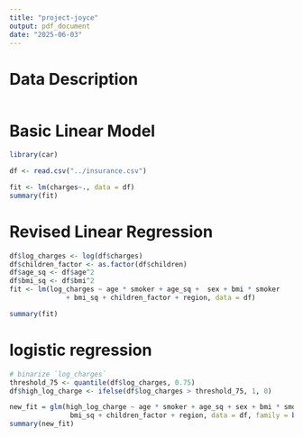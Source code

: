 ```yaml
---
title: "project-joyce"
output: pdf_document
date: "2025-06-03"
---
```

# Data Description
```r



```



# Basic Linear Model

```r
library(car)

df <- read.csv("../insurance.csv")

fit <- lm(charges~., data = df)
summary(fit)

```
# Revised Linear Regression 
```r
df$log_charges <- log(df$charges)
df$children_factor <- as.factor(df$children)
df$age_sq <- df$age^2
df$bmi_sq <- df$bmi^2
fit <- lm(log_charges ~ age * smoker + age_sq +  sex + bmi * smoker 
              + bmi_sq + children_factor + region, data = df)

summary(fit)
```

# logistic regression 
```r
# binarize `log_charges`
threshold_75 <- quantile(df$log_charges, 0.75)
df$high_log_charge <- ifelse(df$log_charges > threshold_75, 1, 0)

new_fit = glm(high_log_charge ~ age * smoker + age_sq + sex + bmi * smoker +
               bmi_sq + children_factor + region, data = df, family = binomial(link = "logit"))
summary(new_fit)

```



